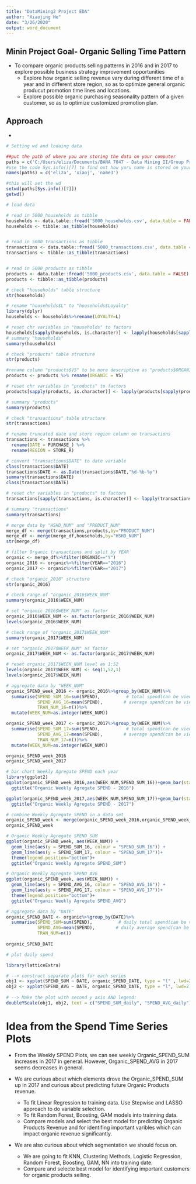 ```yaml
---
title: "DataMining2 Project EDA"
author: "Xiaojing He"
date: "3/26/2020"
output: word_document
---
```





## Minin Project Goal- Organic Selling Time Pattern
* To compare organic products selling patterns in 2016 and in 2017 to explore possible business strategy improvement opportunities
   - Explore how organic selling revenue vary during different time of a year and in different store region, so as to optimize general organic producut promotion time lines and locations.
   - Explore possible organic purchasing seasonality pattern of a given customer, so as to optimize customized promotion plan.

## Approach
* 





```r
# Setting wd and lodaing data

##put the path of where you are storing the data on your computer
paths = c('C:/Users/eliza/Documents/BANA 7047 - Data Mining II/Group Project/Data', 'C:/Users/xiaoj/Desktop/BANA/BANA7047 Data Mining II/Project/8451_The_Complete_Journey_2_Master/The_Complete_Journey_2_Master/', 'path3')
#use the code Sys.info()[7] to find out how yoru name is stored on your local machine, copy to this list
names(paths) = c('eliza', 'xiaoj', 'name3')

#this will set the wd
setwd(paths[Sys.info()[7]])
getwd()

# load data

# read in 5000_households as tibble
households <- data.table::fread('5000_households.csv', data.table = FALSE)
households <- tibble::as_tibble(households)


# read in 5000_transactions as tibble
transactions <- data.table::fread('5000_transactions.csv', data.table = FALSE)
transactions <- tibble::as_tibble(transactions)


# read in 5000_products as tibble
products <- data.table::fread('5000_products.csv', data.table = FALSE)
products <- tibble::as_tibble(products)

```


```r
# check "households" table structure
str(households)
```
```r
# rename "households$L" to "households$Loyalty"
library(dplyr)
households <- households%>%rename(LOYALTY=L)
```
```r
# reset chr variables in "households" to factors
households[sapply(households, is.character)] <- lapply(households[sapply(transactions, is.character)],as.factor)
# summary "households"
summary(households)
```
```r
# check "products" table structure
str(products)
```
```r
#rename column "products$V5" to be more descriptive as "products$ORGANIC"
products <- products %>% rename(ORGANIC = V5)

# reset chr variables in "products" to factors
products[sapply(products, is.character)] <- lapply(products[sapply(products, is.character)],as.factor)

# summary "products"
summary(products)
```
```r
# check "transactions" table structure
str(transactions)
```
```r
# rename truncated date and store region column on transactions
transactions <- transactions %>%
  rename(DATE = PURCHASE_) %>%
  rename(REGION = STORE_R)
```

```r
# convert "transactions$DATE" to date variable
class(transactions$DATE)
transactions$DATE <- as.Date(transactions$DATE,"%d-%b-%y")
summary(transactions$DATE)
class(transactions$DATE)
```
```r
# reset chr variables in "products" to factors
transactions[sapply(transactions, is.character)] <- lapply(transactions[sapply(transactions, is.character)],as.factor)

# summary "transactions"
summary(transactions)
```
```r
# merge data by "HSHD_NUM" and "PRODUCT_NUM"
merge_df <- merge(transactions,products,by="PRODUCT_NUM")
merge_df <- merge(merge_df,households,by="HSHD_NUM")
str(merge_df)
```
```r
# filter Organic transactions and split by YEAR
organic <- merge_df%>%filter(ORGANIC=="Y")
organic_2016 <- organic%>%filter(YEAR=="2016")
organic_2017 <- organic%>%filter(YEAR=="2017")

# check "organic_2016" structure
str(organic_2016)
```
```r
# check range of "organic_2016$WEEK_NUM"
summary(organic_2016$WEEK_NUM)
```
```r
# set "organic_2016$WEEK_NUM" as factor
organic_2016$WEEK_NUM <- as.factor(organic_2016$WEEK_NUM)
levels(organic_2016$WEEK_NUM)
```
```r
# check range of "organic_2017$WEEK_NUM"
summary(organic_2017$WEEK_NUM)
```
```r
# set "organic_2017$WEEK_NUM" as factor
organic_2017$WEEK_NUM <- as.factor(organic_2017$WEEK_NUM)

# reset organic_2017$WEEK_NUM level as 1:52
levels(organic_2017$WEEK_NUM) <- seq(1,52,1)
levels(organic_2017$WEEK_NUM)
```
```r
# aggregate data by "WEEK_NUM"
organic_SPEND_week_2016 <- organic_2016%>%group_by(WEEK_NUM)%>%
  summarise(SPEND_SUM_16=sum(SPEND),          # total spend(can be view as total revenue) for each week
            SPEND_AVG_16=mean(SPEND),        # average spend(can be view as average revenue) for each week
            TRAN_NUM_16=n())%>%
  mutate(WEEK_NUM=as.integer(WEEK_NUM))

organic_SPEND_week_2017 <- organic_2017%>%group_by(WEEK_NUM)%>%
  summarise(SPEND_SUM_17=sum(SPEND),          # total spend(can be view as total revenue) for each week
            SPEND_AVG_17=mean(SPEND),        # average spend(can be view as average revenue) for each week
            TRAN_NUM_17=n())%>%
  mutate(WEEK_NUM=as.integer(WEEK_NUM))

organic_SPEND_week_2016
organic_SPEND_week_2017
```
```r
# bar chart Weekly Agregate SPEND each year
library(ggplot2)
ggplot(organic_SPEND_week_2016,aes(WEEK_NUM,SPEND_SUM_16))+geom_bar(stat = "identity")+
  ggtitle("Organic Weekly Agregate SPEND - 2016")

ggplot(organic_SPEND_week_2017,aes(WEEK_NUM,SPEND_SUM_17))+geom_bar(stat = "identity")+
  ggtitle("Organic Weekly Agregate SPEND - 2017")
```
```r
# combine Weekly Agregate SPEND in a data set
organic_SPEND_week <- merge(organic_SPEND_week_2016,organic_SPEND_week_2017,by="WEEK_NUM")
organic_SPEND_week
```
```r
# Organic Weekly Agregate SPEND_SUM
ggplot(organic_SPEND_week, aes(WEEK_NUM)) + 
  geom_line(aes(y = SPEND_SUM_16, colour = "SPEND_SUM_16")) + 
  geom_line(aes(y = SPEND_SUM_17, colour = "SPEND_SUM_17"))+
  theme(legend.position="bottom")+
  ggtitle("Organic Weekly Agregate SPEND_SUM")
```
```r
# Organic Weekly Agregate SPEND_AVG
ggplot(organic_SPEND_week, aes(WEEK_NUM)) + 
  geom_line(aes(y = SPEND_AVG_16, colour = "SPEND_AVG_16")) + 
  geom_line(aes(y = SPEND_AVG_17, colour = "SPEND_AVG_17"))+
  theme(legend.position="bottom")+
  ggtitle("Organic Weekly Agregate SPEND_AVG")
```
```r
# aggregate data by "DATE"
organic_SPEND_DATE <- organic%>%group_by(DATE)%>%
  summarise(SPEND_SUM=sum(SPEND),          # daily total spend(can be view as total revenue)
            SPEND_AVG=mean(SPEND),        # daily average spend(can be view as average revenue)
            TRAN_NUM=n())
  
organic_SPEND_DATE
```
```r
# plot daily spend 

library(latticeExtra)

# --> construct separate plots for each series
obj1 <- xyplot(SPEND_SUM ~ DATE, organic_SPEND_DATE, type = "l" , lwd=2)
obj2 <- xyplot(SPEND_AVG ~ DATE, organic_SPEND_DATE, type = "l", lwd=2)
 
# --> Make the plot with second y axis AND legend:
doubleYScale(obj1, obj2, text = c("SPEND_SUM_daily", "SPEND_AVG_daily") , add.ylab2 = TRUE)
```
# Idea from the Spend Time Series Plots
* From the Weekly SPEND Plots, we can see weekly Organic_SPEND_SUM increases in 2017 in general. However, Organic_SPEND_AVG in 2017 seems decreases in general.

* We are curious about which elements drove the Organic_SPEND_SUM up in 2017 and curious about predicting future Organic Products revenue.
  - To fit Linear Regression to training data. Use Stepwise and LASSO approach to do variable selection.
  - To fit Random Forest, Boosting, GAM models into trainning data.
  - Compare models and select the best model for predicting Organic Products Revenue and for identifing important varibles which can impact organic revenue significantly.
  
* We are also curious about which segmentation we should focus on.
  - We are going to fit KNN, Clustering Methods, Logistic Regression, Random Forest, Boosting, GAM, NN into training date.
  - Compare and selecte best model for identifying important customers for organic products selling.




